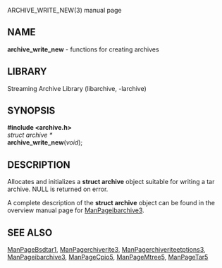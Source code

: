 ARCHIVE_WRITE_NEW(3) manual page 
== NAME == 
'''archive_write_new''' 
- functions for creating archives 
== LIBRARY == 
Streaming Archive Library (libarchive, -larchive) 
== SYNOPSIS == 
'''<nowiki>#include <archive.h></nowiki>''' 
<br> 
''struct archive *'' 
<br> 
'''archive_write_new'''(''void''); 
== DESCRIPTION == 
Allocates and initializes a 
'''struct archive''' 
object suitable for writing a tar archive. 
NULL 
is returned on error. 

A complete description of the 
'''struct archive''' 
object can be found in the overview manual page for 
[[ManPageibarchive3]]. 
== SEE ALSO == 
[[ManPageBsdtar1]], 
[[ManPagerchiverite3]], 
[[ManPagerchiveriteetptions3]], 
[[ManPageibarchive3]], 
[[ManPageCpio5]], 
[[ManPageMtree5]], 
[[ManPageTar5]] 
